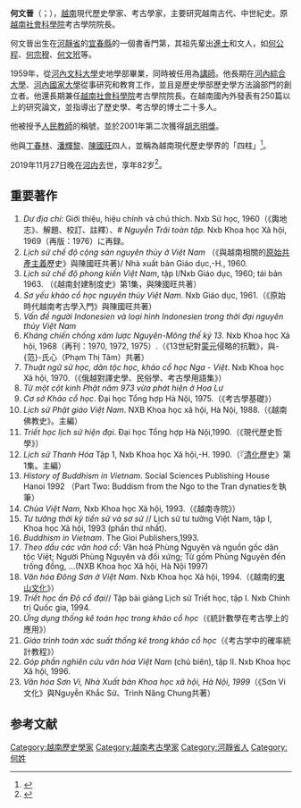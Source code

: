 
'''何文晉'''（{{lang-vi|Hà Văn Tấn}}；{{bd|1937年|8月16日|2019年|11月27日|catIdx=H}}），[[越南|越南]]現代歷史學家、考古學家，主要研究越南古代、中世紀史。原[[越南社會科學院|越南社會科學院]]考古學院院長。

何文晉出生在[[河靜省|河靜省]]的[[宜春县_(越南)|宜春縣]]的一個書香門第，其祖先輩出[[進士|進士]]和文人，如[[何公程|何公程]]、[[何宗穆|何宗穆]]、[[何文玳|何文玳]]等。

1959年，從[[河內文科大學|河內文科大學]]史地學部畢業，同時被任用為[[講師|講師]]。他長期在[[河內綜合大學|河內綜合大學]]、[[河內國家大學|河內國家大學]]從事研究和教育工作，並且是歷史學部歷史學方法論部門的創立者。他還長期兼任[[越南社會科學院|越南社會科學院]]考古學院院長。在越南國內外發表有250篇以上的研究論文，並指導出了歷史學、考古學的博士二十多人。

他被授予[[人民教師|人民教師]]的稱號，並於2001年第二次獲得[[胡志明獎|胡志明獎]]。

他與[[丁春林|丁春林]]、[[潘輝黎|潘輝黎]]、[[陳國旺_(學者)|陳國旺]]四人，並稱為越南現代歷史學界的「四柱」<ref>{{cite web |title=GS Hà Văn Tấn - người cuối cùng trong 'tứ trụ' sử học qua đời |url=https://plo.vn/xa-hoi/gs-ha-van-tan-nguoi-cuoi-cung-trong-tu-tru-su-hoc-qua-doi-873318.html |website=plo.vn |language=vi |date=2019-11-30 |access-date=2019-11-30 |archive-date=2022-01-24 |archive-url=https://web.archive.org/web/20220124023727/https://plo.vn/xa-hoi/gs-ha-van-tan-nguoi-cuoi-cung-trong-tu-tru-su-hoc-qua-doi-873318.html }}</ref>。

2019年11月27日晚在[[河内|河内]]去世，享年82岁<ref>{{cite web |title=Giáo sư Hà Văn Tấn, nhà sử học uyên bác |url=https://vnexpress.net/giao-duc/giao-su-ha-van-tan-nha-su-hoc-uyen-bac-4019626.html |language=vi |date=2019-11-29 |work=vnexpress.net |accessdate=2019-11-30 |archive-date=2019-11-30 |archive-url=https://web.archive.org/web/20191130141758/https://vnexpress.net/giao-duc/giao-su-ha-van-tan-nha-su-hoc-uyen-bac-4019626.html |dead-url=no }}</ref>。

==重要著作==
{{refbegin|2}}
# ''Dư địa chí'': Giới thiệu, hiệu chính và chú thích. Nxb Sử học, 1960（《輿地志》、解題、校訂、註釋）、# ''Nguyễn Trãi toàn tập''. Nxb Khoa học Xã hội, 1969（再版：1976）に再録。
# ''Lịch sử chế độ cộng sản nguyên thủy ở Việt Nam'' （《與越南相關的[[原始共產主義|原始共產主義]]歷史》與陳國旺共著)/ Nhà xuất bản Giáo dục,-H., 1960.
# ''Lịch sử chế độ phong kiến Việt Nam'', tập I/Nxb Giáo dục, 1960; tái bản 1963. （《越南封建制度史》第1集，與陳國旺共著）
# ''Sơ yếu khảo cổ học nguyên thủy Việt Nam''. Nxb Giáo dục, 1961.（《原始時代越南考古學入門》與陳國旺共著）
# ''Vấn đề người Indonesien và loại hình Indonesien trong thời đại nguyên thủy Việt Nam''
# ''Kháng chiến chống xâm lược Nguyên-Mông thế kỷ 13''.  Nxb Khoa học Xã hội, 1968（再刊：1970, 1972, 1975）.（《13世紀對[[蒙元|蒙元]]侵略的抗戰》，與-{范}-氏心（Phạm Thị Tâm）共著）
# ''Thuật ngữ sử học, dân tộc học, khảo cổ học Nga - Việt''. Nxb Khoa học Xã hội, 1970.（《俄越對譯史學、民俗學、考古學用語集》）
# ''Từ một cột kinh Phật năm 973 vừa phát hiện ở Hoa Lư''
# ''Cơ sở Khảo cổ học''. Đại học Tổng hợp Hà Nội, 1975.（《考古學基礎》）
# '' Lịch sử Phật giáo Việt Nam''. NXB Khoa học xã hội, Hà Nội, 1988.（《越南佛教史》。主編）
# ''Triết học lịch sử hiện đại''. Đại học Tổng hợp Hà Nội,1990.（《現代歷史哲學》）
# ''Lịch sử Thanh Hóa'' Tập 1, Nxb Khoa học Xã hội,-H. 1990.（『[[清化省|清化]]歷史》第1集。主編）
# ''History of Buddhism in Vietnam''. Social Sciences Publishing House Hanoi 1992 （Part Two: Buddism from the Ngo to the Tran dynatiesを執筆）
# ''Chùa Việt Nam'', Nxb Khoa học Xã hội, 1993.（《越南寺院》）
# ''Tư tưởng thời kỳ tiền sử và sơ sử'' // Lịch sử tư tưởng Việt Nam, tập I, Khoa học Xã hội, 1993 (phần thứ nhất).
# ''Buddhism in Vietnam''. The Gioi Publishers,1993.
# ''Theo dấu các văn hoá cổ'': Văn hoá Phùng Nguyên và nguồn gốc dân tộc Việt; Người Phùng Nguyên và đối xứng; Từ gốm Phùng Nguyên đến trống đồng, ...(NXB Khoa học Xã hội, Hà Nội 1997)
# ''Văn hóa Đông Sơn ở Việt Nam''. Nxb Khoa học Xã hội, 1994.（《越南的[[東山文化_(越南)|東山文化]]》）
# ''Triết học ấn Độ cổ đại''// Tập bài giảng Lịch sử Triết học, tập I. Nxb Chính trị Quốc gia, 1994.
# ''Ứng dụng thống kê toán học trong khảo cổ học''（《統計數學在考古學上的應用》）
# ''Giáo trình toán xác suất thống kê trong khảo cổ học''（《考古学中的確率統計教程》）
# ''Góp phần nghiên cứu văn hóa Việt Nam'' (chủ biên), tập II. Nxb Khoa học Xã hội, 1996.
# ''Văn hóa Sơn Vi, Nhà Xuất bản Khoa học xã hội, Hà Nội, 1999''（《Sơn Vi文化》與Nguyễn Khắc Sử、Trình Năng Chung共著）
{{ref end}}
==参考文献==
{{reflist}}
{{authority control}}

{{DEFAULTSORT:Tan}}
[[Category:越南歷史學家|Category:越南歷史學家]]
[[Category:越南考古學家|Category:越南考古學家]]
[[Category:河靜省人|Category:河靜省人]]
[[Category:何姓|Category:何姓]]